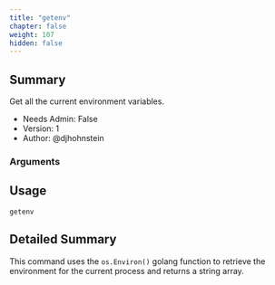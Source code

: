 ```yaml
---
title: "getenv"
chapter: false
weight: 107
hidden: false
---
```


## Summary
Get all the current environment variables.
  
- Needs Admin: False  
- Version: 1  
- Author: @djhohnstein  

### Arguments

## Usage

```
getenv
```


## Detailed Summary

This command uses the `os.Environ()` golang function to retrieve the environment for the current process and returns a string array.